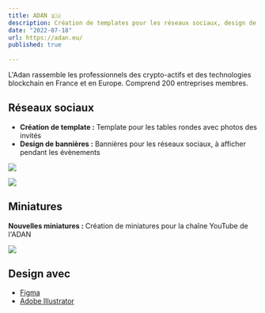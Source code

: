 ```yaml
---
title: ADAN 🇪🇺
description: Création de templates pour les réseaux sociaux, design de miniatures pour youtube, design de NFT, création de Kakemonos et Sponsor Deck.
date: "2022-07-18"
url: https://adan.eu/
published: true
  
---
```


L'Adan rassemble les professionnels des crypto-actifs et des technologies blockchain en France et en Europe. Comprend 200 entreprises membres.

## Réseaux sociaux

- **Création de template :** Template pour les tables rondes avec photos des invités
- **Design de bannières :** Bannières pour les réseaux sociaux, à afficher pendant les évènements



![](/adan-twitter.png)

![](/adan-cff.png)

## Miniatures

**Nouvelles miniatures :** Création de miniatures pour la chaîne YouTube de l'ADAN



![](/adan-youtube.png)

## Design avec

- [Figma](https://www.figma.com/)
- [Adobe Illustrator](https://www.adobe.com/fr/products/illustrator.html)